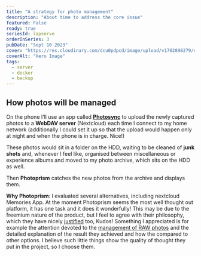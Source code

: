 ---
title: "A strategy for photo management"
description: "About time to address the core issue"
featured: False
ready: true
seriesId: lapserve
orderInSeries: 3
pubDate: "Sept 10 2023"
cover: "https://res.cloudinary.com/dcu0pdpcd/image/upload/v1702898279/dev_website/blog/lapserve/68747470733a2f2f646c2e70686f746f707269736d2e6170702f696d672f75692f7365617263682d63617264732d766965772e6a7067_g9vwlu.jpg"
coverAlt: "Hero Image"
tags:
  - server
  - docker
  - backup
---

## How photos will be managed

On the phone I’ll use an app called **[Photosync](https://www.photosync-app.com/home)** to upload the newly captured photos to a **WebDAV server** (Nextcloud) each time I connect to my home network (additionally I could set it up so that the upload would happen only at night and when the phone is in charge. Nice!)

These photos would sit in a folder on the HDD, waiting to be cleaned of **junk shots** and, whenever I feel like, organised between miscellaneous or experience albums and moved to my photo archive, which sits on the HDD as well.

Then **Photoprism** catches the new photos from the archive and displays them.

**Why Photoprism**: I evaluated several alternatives, including nextcloud Memories App. At the moment Photoprism seems the most well thought out platform, it has one task and it does it wonderfully! This may be due to the freemium nature of the product, but I feel to agree with their philosophy, which they have nicely [justified](https://www.photoprism.app/membership/faq) too, Kudos!
Something I appreciated is for example the attention devoted to the [management of RAW photos](https://docs.photoprism.app/developer-guide/media/raw/) and the detailed explanation of the result they achieved and how the compared to other options.
I believe such little things show the quality of thought they put in the project, so I choose them.
